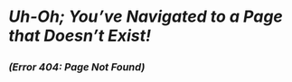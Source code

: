 
<p style = "font-size:200%"><b><i>Uh-Oh; You've Navigated to a Page that Doesn't Exist!</i></b></p>

<p style = "font-size:125%"><b><i>(Error 404: Page Not Found)</i></b></p>